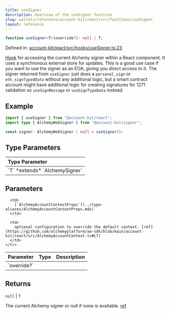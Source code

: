 ```yaml
---
title: useSigner
description: Overview of the useSigner function
slug: wallets/reference/account-kit/react/src/functions/useSigner
layout: reference
---
```


```ts
function useSigner<T>(override?): null | T;
```

Defined in: [account-kit/react/src/hooks/useSigner.ts:23](https://github.com/alchemyplatform/aa-sdk/blob/da19afd63b0ba06a4de95b0d2d7871f64d546304/account-kit/react/src/hooks/useSigner.ts#L23)

[Hook](https://github.com/alchemyplatform/aa-sdk/blob/main/account-kit/react/src/hooks/useSigner.ts) for accessing the current Alchemy signer within a React component. It uses a synchronous external store for updates.
This is a good use case if you want to use the signer as an EOA, giving you direct access to it. The signer returned from `useSigner` just does a `personal_sign` or `eth_signTypedData` without any additional logic, but a smart contract account might have additional logic for creating signatures for 1271 validation so `useSignMessage` or `useSignTypeData` instead.

## Example

```ts twoslash
import { useSigner } from "@account-kit/react";
import type { AlchemyWebSigner } from "@account-kit/signer";

const signer: AlchemyWebSigner | null = useSigner();
```

## Type Parameters

<table>
  <thead>
    <tr>
      <th align="left">Type Parameter</th>
    </tr>
  </thead>

  <tbody>
    <tr>
      <td>
        `T` *extends* `AlchemySigner`
      </td>
    </tr>
  </tbody>
</table>

## Parameters

<table>
  <thead>
    <tr>
      <th align="left">Parameter</th>
      <th align="left">Type</th>
      <th align="left">Description</th>
    </tr>
  </thead>

  <tbody>
    <tr>
      <td>
        `override?`
      </td>

      <td>
        [`AlchemyAccountContextProps`](../type-aliases/AlchemyAccountContextProps.mdx)
      </td>

      <td>
        optional configuration to override the default context. [ref](https://github.com/alchemyplatform/aa-sdk/blob/main/account-kit/react/src/AlchemyAccountContext.ts#L7)
      </td>
    </tr>

  </tbody>
</table>

## Returns

`null` | `T`

The current Alchemy signer or null if none is available. [ref](https://github.com/alchemyplatform/aa-sdk/blob/main/account-kit/signer/src/client/index.ts#L50)

